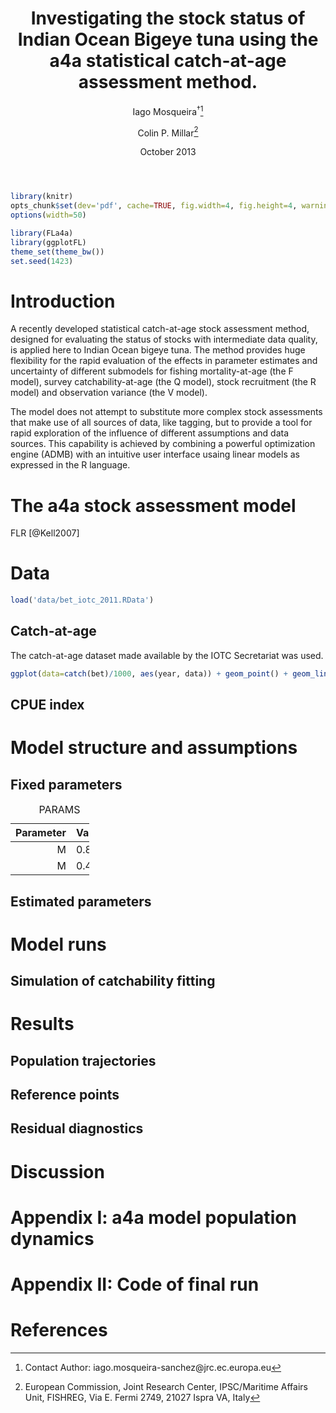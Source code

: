 % Investigating the stock status of Indian Ocean Bigeye tuna using the a4a statistical catch-at-age assessment method.
% Iago Mosqueira$^\dagger$[^contact]; Colin P. Millar[^aff]
% October 2013


[^aff]: European Commission, Joint Research Center, IPSC/Maritime Affairs Unit, FISHREG, Via E. Fermi 2749, 21027 Ispra VA, Italy
[^contact]: Contact Author: iago.mosqueira-sanchez@jrc.ec.europa.eu

```r
library(knitr)
opts_chunk$set(dev='pdf', cache=TRUE, fig.width=4, fig.height=4, warnings=FALSE)
options(width=50)
```

```r
library(FLa4a)
library(ggplotFL)
theme_set(theme_bw())
set.seed(1423)
```

# Introduction

A recently developed statistical catch-at-age stock assessment method, designed for evaluating the status of stocks with intermediate data quality, is applied here to Indian Ocean bigeye tuna. The method provides huge flexibility for the rapid evaluation of the effects in parameter estimates and uncertainty of different submodels for fishing mortality-at-age (the F model), survey catchability-at-age (the Q model), stock recruitment (the R model) and observation variance (the V model).

The model does not attempt to substitute more complex stock assessments that make use of all sources of data, like tagging, but to provide a tool for rapid exploration of the influence of different assumptions and data sources. This capability is achieved by combining a powerful optimization engine (ADMB) with an intuitive user interface usaing linear models as expressed in the R language.

# The a4a stock assessment model

FLR [@Kell2007]

# Data

```r
load('data/bet_iotc_2011.RData')
```

## Catch-at-age

The catch-at-age dataset made available by the IOTC Secretariat \footnote{\url{http://iotc.org/files/proceedings/2013/wptt/BET_ASPMv2.zip}, downloaded 27/09/2013} was used.

```r
ggplot(data=catch(bet)/1000, aes(year, data)) + geom_point() + geom_line() + ylab("Catch (Kt)") + xlab("")
```


## CPUE index

# Model structure and assumptions

## Fixed parameters

-----------------
 Parameter Value
---------- ------
 M         0.8

 M         0.4
-----------------

Table: PARAMS


## Estimated parameters

# Model runs

## Simulation of catchability fitting

# Results

## Population trajectories

## Reference points

## Residual diagnostics

# Discussion

# Appendix I: a4a model population dynamics

# Appendix II: Code of final run

# References


